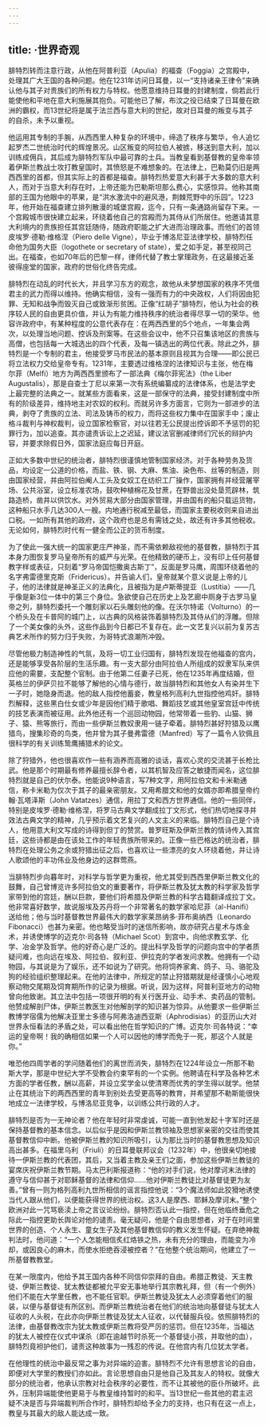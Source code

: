 ```yaml
---
---
---
```

title: ·世界奇观
---




腓特烈转而注意行政，从他在阿普利亚（Apulia）的福查（Foggia）之宫殿中，处理其广大王国的各种问题。他在1231年访问日耳曼，以一“支持诸亲王律令”来确认他与其子对贵族们的所有权力与特权。他愿意维持日耳曼的封建制度，倘若此行能使他和平地在意大利施展其抱负。可能他已了解，布汶之役已结束了日耳曼在欧洲的霸权，而13世纪将是属于法兰西与意大利的世纪，故对日耳曼的叛变与其子的自杀，未予以重视。

他运用其专制的手腕，从西西里人种复杂的环境中，缔造了秩序与繁华，令人追忆起罗杰二世统治时代的辉煌景况。山区叛变的阿拉伯人被掳，移送到意大利，加以训练成佣兵，其后成为腓特烈军队中最可靠的士兵。当教皇看到基督教的皇帝率领着伊斯兰教战士攻打教皇国时，其愤怒是不难想象的。在法律上，巴勒莫仍旧是两西西里的首都，但其实际上的首都是福查。腓特烈热爱意大利甚于大多数的意大利人，而对于当意大利存在时，上帝还能为巴勒斯坦那么费心，实感惊异。他称其南部的王国为他眼中的苹果，是“洪水激流中的避风港，荆棘荒野中的乐园”。1223年，他开始在福查建立排列散漫的城堡宫殿，迄今，只有一条通路尚留存下来。一个宫殿城市很快建立起来，环绕着他自己的宫殿而为其侍从们所居住。他邀请其意大利境内的贵族担任其宫廷随侍，随政府职能之扩大进而治理政事。而他们的首领皮埃罗·德勒·维格涅（Piero delle Vigne），毕业于博洛尼亚法律学校，腓特烈任命他为国务大臣（logothete or secretary of state），爱之如手足，甚至视同己出。在福查，也如70年后的巴黎一样，律师代替了教士掌理政务，在这最接近圣彼得座堂的国家，政府的世俗化终告完成。

腓特烈在动乱的时代长大，并且学习东方的观念，故他从未梦想国家的秩序不凭借君主的武力而得以维持。他确实相信，没有一强而有力的中央政权，人们将因由犯罪、无知和战争而毁灭自己或致渐形贫困。正像“红胡子”腓特烈，他认为社会的秩序较人民的自由更具价值，并认为有能力维持秩序的统治者得尽享一切的荣华。他容许政府中，有某种程度的公意代表存在：在两西西里的5个地点，一年集会两次，以处理当地问题、控诉及刑案等。在这些会议中，他不只召集该地区的贵族与高僧，也包括每一大城选出的四个代表，及每一镇选出的两位代表。除此之外，腓特烈是一个专制的君主，他接受罗马市民法的基本原则且视其为合理——即公民已将立法权力交给皇帝专有。1231年，主要透过维格涅的法律知识与主张，他在梅尔菲（Melfi）地方为两西西里颁布了一部法典《梅尔菲宪法》（the Liber Augustalis），那是自查士丁尼以来第一次有系统编纂成的法律体系，也是法学史上最完整的法典之一。就某些方面看来，这是一部保守的法典，接受封建制度中所有的阶级差异，维持地主对农奴的权利。而就另许多方面言，它则为一部进步的法典，剥夺了贵族的立法、司法及铸币的权力，而将这些权力集中在国家手中；废止格斗裁判与神权裁判，设立国家检察官，对以往若无公民提出控诉即不予惩罚的犯罪行为，加以追查。其亦谴责诉讼上之迟延，建议法官删减律师们冗长的辩护内容，并要求除假日外，国家法庭应每日开庭。

正如大多数中世纪的统治者，腓特烈很谨慎地管制国家经济。对于各种劳务及货品，均设定一公道的价格，而盐、铁、钢、大麻、焦油、染色布、丝等的制造，则由国家经营，并由阿拉伯阉人工头及女奴工在纺织工厂操作，国家拥有并经营屠宰场、公共浴室，设立标准农场，鼓吹种植棉花及甘蔗，在野兽出没处垦荒辟林，筑路造桥，凿井以供饮水。对外贸易大部分由国家管理，并由国有的船只载运货物，这种船只水手几达300人一艘。内地通行税减至最低，而国家主要税收则来自进出口税。一如所有其他的政府，这个政府也是总有需钱之处，故还有许多其他税收。无论如何，腓特烈时代有一健全而公正的货币制度。

为了使此一强大统一的国家更庄严神圣，而不需依赖敌视他的基督教，腓特烈于其本身力图恢复罗马皇帝所有的威严与光荣。在他精致的硬币上，没有印上任何基督教字样或表征，只刻着“罗马帝国恺撒奥古斯丁”，反面是罗马鹰，周围环绕着他的名字弗雷德里克斯（Fridericus）。并告谕人们，皇帝就某个意义说是上帝的儿子，他的法律就是神圣正义的法典化，且被指为是卢斯蒂提亚（Lustitia）——几乎像是新3位一体中的第三个身位。急欲使自己在历史上及艺廊中厕身于古罗马皇帝之列，腓特烈委托一个雕刻家以石头雕刻他的像。在沃尔特诺（Volturno）的一个桥头及在卡普阿的城门上，以古典的风格装饰着腓特烈及其侍从们的浮雕。但除了一个美女像的头外，这些作品到今日都已不复存在。此一文艺复兴以前为复苏古典艺术所作的努力归于失败，为哥特式浪潮所冲毁。

尽管他极力制造神性的气氛，及将一切工业归国有，腓特烈发现在他福查的宫内，还是能够享受各阶层的生活乐趣。有一支大部分由阿拉伯人所组成的奴隶军队来供应他的需要，支配整个官制。由于他第二任妻子已死，他在1235年再度结婚，但英格兰的伊萨贝拉不能够了解他的心情与德行，故当腓特烈和其他女人有染并生下一子时，她隐身而退。他的敌人指控他蓄妾，教皇格列高利九世指控他鸡奸。腓特烈解释，这些黑白仕女或少年是因他们精于歌唱、舞蹈技艺或其他皇室宫廷中传统的技艺表演而被征用。此外他还有一个巡回动物园，他常带着一些豹、山猫、狮子、猿、熊等旅行，而由一些伊斯兰教奴隶用一链子牵着。腓特烈甚好狩猎及以鹰猎鸟，搜集珍奇的鸟类，他并曾为其子曼弗雷德（Manfred）写了一篇令人钦佩且很科学的有关训练鸷鹰捕猎术的论文。

除了狩猎外，他也很喜欢作一些有涵养而高雅的谈话，喜欢心灵的交流甚于长枪比武。他是那个时期最有修养最擅长辞令者，以其机智及应答之敏捷而闻名，这位腓特烈就是自己的伏尔泰。他能说9种语言，写7种文字，用阿拉伯文和卡米勒通信，称卡米勒为仅次于其子的最亲密朋友。又用希腊文和他的女婿亦即希腊皇帝约翰·瓦塔泽斯（John Vatatzes）通信，用拉丁文和西方世界通信。他的一些同伴，特别是皮埃罗·德勒·维格涅，将罗马古典文学翻成拉丁文形式，他们热切地探寻并效法古典文学的精神，几乎预示着文艺复兴的人文主义的来临。腓特烈自己是个诗人，他用意大利文写成的诗得到但丁的赞赏。普罗旺斯及伊斯兰教的情诗传入其宫廷，这些诗都是由在该处工作的年轻贵族所带来的。正像一些巴格达的统治者，腓特烈在处理公务之余或狩猎出征之后，也喜欢让一些漂亮的女人环绕着他，并让诗人歌颂他的丰功伟业及他身边的这群莺燕。

当腓特烈步向暮年时，对科学与哲学更为重视，他尤其受到西西里伊斯兰教文化的鼓舞，自己曾博览许多阿拉伯文的重要著作，将伊斯兰教及犹太教的科学家及哲学家带到他的宫廷，酬以巨款，要他们将希腊及伊斯兰教的科学古籍翻译成拉丁文。他非常喜好数学，故说服埃及苏丹将一个非常著名的数学家哈尼菲（al-Hanifi）送给他；他与当时基督教世界最伟大的数学家莱昂纳多·菲布奥纳西（Leonardo Fibonacci）也甚为亲密。他也略受当时的迷信所影响，故亦研究占星术与炼金术，并诱使博学的迈克尔·司各特（Michael Scot）到宫中，向他求教玄学、化学、冶金学及哲学。他的好奇心是广泛的。提出科学及哲学的问题向宫中的学者质疑问难，也向远在埃及、阿拉伯、叙利亚、伊拉克的学者发问求教。他拥有一个动物园，与其说是为了娱乐，还不如说为了研究。他将饲养家禽、鸽子、马、骆驼及狗的经验组织整理起来。在他的法律中，所规定的禁止狩猎期就是经谨慎小心地观察动物交尾期及饲育期所作的记录为根据。听说，因为这样，阿普利亚地方的动物曾向他致谢。其立法中包括一项很开明的有关行医开业、动手术、卖药品的管制。他赞成解剖尸体，伊斯兰教医生对他解剖学的知识甚为惊异。从他要求一些伊斯兰教博学宿儒为他解决亚里士多德与阿弗洛迪西亚斯（Aphrodisias）的亚历山大对世界永恒看法的矛盾之处，可以看出他在哲学知识的广博。迈克尔·司各特说：“幸运的皇帝啊！我的确相信如果一个人可以因他的博学而免于一死，那这个人就是你。”

唯恐他四周学者的学问随着他们的离世而消失，腓特烈在1224年设立一所那不勒斯大学，那是中世纪大学不受教会约束罕有的一个实例。他聘请在科学及各种艺术方面的学者任教，酬以高薪，并设立奖学金以使清寒而优秀的学生得以就学。他禁止在其统治下的两西西里的青年到别处去受更高等的教育，并希望那不勒斯能很快地成立一法律学校，与博洛尼亚竞争，以训练公共行政的人才。

腓特烈是否为一无神论者？他在年轻时非常虔诚，可能一直到他发起十字军时还是保持基督教的基本信念。以后似乎是因和伊斯兰教领袖及思想家亲密的交往而使其基督教信仰中断。他被伊斯兰教的知识所吸引，认为那比当时的基督教思想及知识高出甚多。在福里乌利（Friuli）的日耳曼联邦议会（1232年）中，他很亲切地接待一伊斯兰教的代表团，其后，又当着主教及亲王们之面，参加这些伊斯兰教徒的宴席庆祝伊斯兰教节期。马太巴利斯报道称：“他的对手们说，他对摩诃末法律的遵守与信仰甚于对耶稣基督的法律和信仰……他对伊斯兰教徒比对基督徒更为友善。”曾有一则为格列高利九世所相信的谣言指控他说：“3个魔法师如此狡猾地诱使当代人跟从他们，以便能获得世界的统治权。这3人是摩西、耶稣及摩诃末。”整个欧洲对此一咒骂亵渎上帝之言议论纷纷。腓特烈否认此一指控，但在他临终垂危之际此一指控更助长舆论对他的谴责。毫无疑问，他是个自由思想者，对于在时间里世界的创造、个人永生、童女生子及其他基督教信仰的教义发生怀疑。在弃绝神裁判法时，他问道：“一个人怎能相信炙红烙铁之热，未有充分的理由，而能变为冷却，或因良心的麻木，而使水拒绝吞浸被控者？”在他整个统治期间，他建立了一所基督教教堂。

在某一限度内，他给予其王国内各种不同信仰崇拜的自由。希腊正教徒、天主教徒、伊斯兰教徒、犹太教徒都被允平安无事地举行其宗教礼拜，但（有一个例外）他们不能在大学里任教，也不能任官职。伊斯兰教徒及犹太人必须穿着他们的服装，以便与基督徒有所区别。而伊斯兰教统治者在他们的统治地向基督徒与犹太人征收的人头税，在此亦向伊斯兰教徒及犹太人征收，以代替服兵役。依照腓特烈的法律，由基督教改宗为犹太教或伊斯兰教将受严厉的惩罚。但在1235年，当福达的犹太人被控在仪式中谋杀（即在逾越节时杀死一个基督徒小孩，并取他的血），腓特烈竟袒护他们，谴责这种故事为一残忍的传说。在他宫内有几位犹太学者。

在他理性的统治中最反常之事为对异端的迫害。腓特烈不允许有思想言论的自由，即便对大学里的教授们亦如此。言论思想自由只是他自己及其友人的特权。就像大部分的统治者，他承认宗教对社会秩序的必要性，而不让其被他的臣仆所破坏。此外，压制异端能使他更易于与教皇维持暂时的和平。当13世纪一些其他的君主迟疑不决是否与异端裁判所合作时，腓特烈却给予全力的支持，也只有在这一点上，教皇与其最大的敌人能达成一致。
